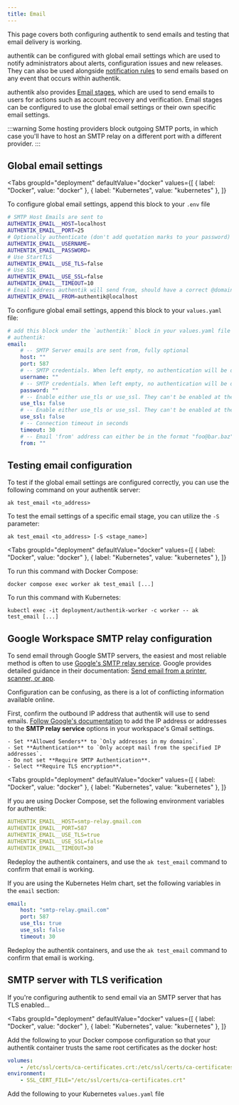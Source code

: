 ```yaml
---
title: Email
---
```



This page covers both configuring authentik to send emails and testing that email delivery is working.

authentik can be configured with global email settings which are used to notify administrators about alerts, configuration issues and new releases. They can also be used alongside [notification rules](../sys-mgmt/events/notifications.md) to send emails based on any event that occurs within authentik.

authentik also provides [Email stages](../add-secure-apps/flows-stages/stages/email/index.mdx), which are used to send emails to users for actions such as account recovery and verification. Email stages can be configured to use the global email settings or their own specific email settings.

:::warning
Some hosting providers block outgoing SMTP ports, in which case you'll have to host an SMTP relay on a different port with a different provider.
:::

## Global email settings

<Tabs
  groupId="deployment"
  defaultValue="docker"
  values={[
    { label: "Docker", value: "docker" },
    { label: "Kubernetes", value: "kubernetes" },
  ]}
>
  <TabItem value="docker">

To configure global email settings, append this block to your `.env` file

```sh
# SMTP Host Emails are sent to
AUTHENTIK_EMAIL__HOST=localhost
AUTHENTIK_EMAIL__PORT=25
# Optionally authenticate (don't add quotation marks to your password)
AUTHENTIK_EMAIL__USERNAME=
AUTHENTIK_EMAIL__PASSWORD=
# Use StartTLS
AUTHENTIK_EMAIL__USE_TLS=false
# Use SSL
AUTHENTIK_EMAIL__USE_SSL=false
AUTHENTIK_EMAIL__TIMEOUT=10
# Email address authentik will send from, should have a correct @domain
AUTHENTIK_EMAIL__FROM=authentik@localhost
```

  </TabItem>
  <TabItem value="kubernetes">

To configure global email settings, append this block to your `values.yaml` file:

```yaml
# add this block under the `authentik:` block in your values.yaml file
# authentik:
email:
    # -- SMTP Server emails are sent from, fully optional
    host: ""
    port: 587
    # -- SMTP credentials. When left empty, no authentication will be done.
    username: ""
    # -- SMTP credentials. When left empty, no authentication will be done.
    password: ""
    # -- Enable either use_tls or use_ssl. They can't be enabled at the same time.
    use_tls: false
    # -- Enable either use_tls or use_ssl. They can't be enabled at the same time.
    use_ssl: false
    # -- Connection timeout in seconds
    timeout: 30
    # -- Email 'from' address can either be in the format "foo@bar.baz" or "authentik <foo@bar.baz>"
    from: ""
```

  </TabItem>
</Tabs>

## Testing email configuration

To test if the global email settings are configured correctly, you can use the following command on your authentik server:

```shell
ak test_email <to_address>
```

To test the email settings of a specific email stage, you can utilize the `-S` parameter:

```shell
ak test_email <to_address> [-S <stage_name>]
```

<Tabs
  groupId="deployment"
  defaultValue="docker"
  values={[
    { label: "Docker", value: "docker" },
    { label: "Kubernetes", value: "kubernetes" },
  ]}
>
  <TabItem value="docker">

To run this command with Docker Compose:

```shell
docker compose exec worker ak test_email [...]
```

  </TabItem>
  <TabItem value="kubernetes">

To run this command with Kubernetes:

```shell
kubectl exec -it deployment/authentik-worker -c worker -- ak test_email [...]
```

  </TabItem>
</Tabs>

## Google Workspace SMTP relay configuration

To send email through Google SMTP servers, the easiest and most reliable method is often to use [Google's SMTP relay service](https://support.google.com/a/answer/2956491). Google provides detailed guidance in their documentation: [Send email from a printer, scanner, or app](https://support.google.com/a/answer/176600?hl=en).

Configuration can be confusing, as there is a lot of conflicting information available online.

First, confirm the outbound IP address that authentik will use to send emails. [Follow Google's documentation](https://support.google.com/a/answer/2956491) to add the IP address or addresses to the **SMTP relay service** options in your workspace's Gmail settings.

    - Set **Allowed Senders** to `Only addresses in my domains`.
    - Set **Authentication** to `Only accept mail from the specified IP addresses`.
    - Do not set **Require SMTP Authentication**.
    - Select **Require TLS encryption**.

<Tabs
  groupId="deployment"
  defaultValue="docker"
  values={[
    { label: "Docker", value: "docker" },
    { label: "Kubernetes", value: "kubernetes" },
  ]}
>
  <TabItem value="docker">
If you are using Docker Compose, set the following environment variables for authentik:

```yaml
AUTHENTIK_EMAIL__HOST=smtp-relay.gmail.com
AUTHENTIK_EMAIL__PORT=587
AUTHENTIK_EMAIL__USE_TLS=true
AUTHENTIK_EMAIL__USE_SSL=false
AUTHENTIK_EMAIL__TIMEOUT=30
```

Redeploy the authentik containers, and use the `ak test_email` command to confirm that email is working.

  </TabItem>
  <TabItem value="kubernetes">

If you are using the Kubernetes Helm chart, set the following variables in the `email` section:

```yaml
email:
    host: "smtp-relay.gmail.com"
    port: 587
    use_tls: true
    use_ssl: false
    timeout: 30
```

Redeploy the authentik containers, and use the `ak test_email` command to confirm that email is working.

  </TabItem>
</Tabs>

## SMTP server with TLS verification

If you're configuring authentik to send email via an SMTP server that has TLS enabled...

<Tabs
  groupId="deployment"
  defaultValue="docker"
  values={[
    { label: "Docker", value: "docker" },
    { label: "Kubernetes", value: "kubernetes" },
  ]}
>
  <TabItem value="docker">

Add the following to your Docker compose configuration so that your authentik container trusts the same root certificates as the docker host:

```yaml
volumes:
    - /etc/ssl/certs/ca-certificates.crt:/etc/ssl/certs/ca-certificates.crt:ro
environment:
    - SSL_CERT_FILE="/etc/ssl/certs/ca-certificates.crt"
```

  </TabItem>
  <TabItem value="kubernetes">

Add the following to your Kubernetes `values.yaml` file

```yaml

```

  </TabItem>
</Tabs>
